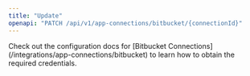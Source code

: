 ```yaml
---
title: "Update"
openapi: "PATCH /api/v1/app-connections/bitbucket/{connectionId}"
---
```


<Note>
    Check out the configuration docs for [Bitbucket Connections](/integrations/app-connections/bitbucket) to learn how to obtain the required credentials.
</Note>
